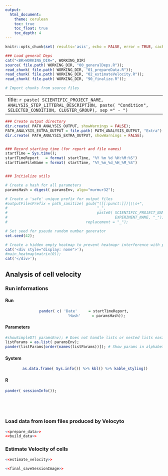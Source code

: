```yaml
---
output:
  html_document: 
    theme: cerulean
    toc: true
    toc_float: true
    toc_depth: 4
---
```





```r
knitr::opts_chunk$set( results='asis', echo = FALSE, error = TRUE, cache = FALSE, cache.comments = TRUE, fig.dim = c(7,7), autodep = TRUE)
```




```r

### Load general Deps
cat("<BR>WORKING_DIR=", WORKING_DIR)
source( file.path( WORKING_DIR, "00_generalDeps.R"));
read_chunk( file.path( WORKING_DIR, "01_prepareData.R"));
read_chunk( file.path( WORKING_DIR, "02_estimateVelocity.R"));
read_chunk( file.path( WORKING_DIR, "90_finalize.R"));

# Import chunks from source files
```

---
title: `r paste( SCIENTIFIC_PROJECT_NAME, ANALYSIS_STEP_LITTERAL_DESCRIPTION, paste( "Condition", SELECTED_CONDITION, CLUSTER_GROUP), sep =" - ")`
---


```r

### Create output directory
dir.create( PATH_ANALYSIS_OUTPUT, showWarnings = FALSE);
PATH_ANALYSIS_EXTRA_OUTPUT = file.path( PATH_ANALYSIS_OUTPUT, "Extra")
dir.create( PATH_ANALYSIS_EXTRA_OUTPUT, showWarnings = FALSE);


### Record starting time (for report and file names)
startTime = Sys.time();
startTimeReport   = format( startTime, "%Y %m %d %H:%M:%S")
startTimeFileName = format( startTime, "%Y_%m_%d_%H_%M_%S")


### Initialize utils

# Create a hash for all parameters
paramsHash = digest( paramsEnv, algo="murmur32");

# Create a 'safe' unique prefix for output files
#outputFilesPrefix = path_sanitize( gsub("([[:punct:]])|\\s+", 
#                                        "_", 
#                                        paste0( SCIENTIFIC_PROJECT_NAME, "_",
#                                                EXPERIMENT_NAME, "_")),
#                                   replacement = "_");

# Set seed for pseudo random number generator
set.seed(42);

# Create a hidden empty heatmap to prevent heatmapr interference with plotly functions (bug ?)
cat('<div style="display: none">');
#main_heatmap(matrix(0));
cat('</div>');
```




## Analysis of cell velocity


### Run informations {.tabset .tabset-fade}

#### Run
<center>
```r
pander( c( 'Date'     = startTimeReport,
           'Hash'     = paramsHash));
```
</center>

#### Parameters
```r
#showSimpleDT( paramsEnv); # Does not handle lists or nested lists easily
listParams = as.list( paramsEnv);
pander(listParams[order(names(listParams))]); # Show params in alphabetical order
```

#### System
<center>
```r
 as.data.frame( Sys.info()) %>% kbl() %>% kable_styling()
```
</center>

#### R
```r
pander( sessionInfo());
```

<!-- Ending the tabset section -->
### {.toc-ignore} 
<br /><br />

### Load data from loom files produced by Velocyto
```r
<<prepare_data>>
<<build_data>>
```

### Estimate Velocity of cells {.tabset .tabset-fade}
```r
<<estimate_velocity>>
```


```r
<<final_saveSessionImage>>
```
